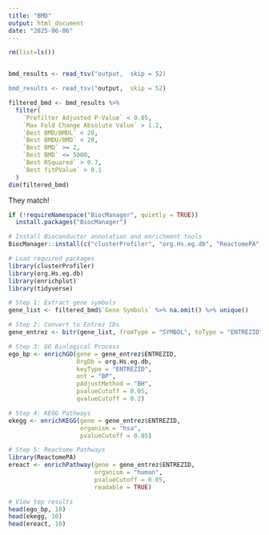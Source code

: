 ```yaml
---
title: "BMD"
output: html_document
date: "2025-06-06"
---
```


```r

rm(list=ls())


bmd_results <- read_tsv("output,  skip = 52)

bmd_results <- read_tsv("output,  skip = 52)

```
```r
filtered_bmd <- bmd_results %>%
  filter(
    `Prefilter Adjusted P-Value` < 0.05,
    `Max Fold Change Absolute Value` > 1.2,
    `Best BMD/BMDL` < 20,
    `Best BMDU/BMD` < 20,
    `Best BMD` >= 2,
    `Best BMD` <= 5000, 
    `Best RSquared` > 0.7, 
    `Best fitPValue` > 0.1 
  )
dim(filtered_bmd)
```
They match!

```r
if (!requireNamespace("BiocManager", quietly = TRUE))
  install.packages("BiocManager")

# Install Bioconductor annotation and enrichment tools
BiocManager::install(c("clusterProfiler", "org.Hs.eg.db", "ReactomePA", "enrichplot"), ask = FALSE)

# Load required packages
library(clusterProfiler)
library(org.Hs.eg.db)
library(enrichplot)
library(tidyverse)

# Step 1: Extract gene symbols
gene_list <- filtered_bmd$`Gene Symbols` %>% na.omit() %>% unique()

# Step 2: Convert to Entrez IDs
gene_entrez <- bitr(gene_list, fromType = "SYMBOL", toType = "ENTREZID", OrgDb = org.Hs.eg.db)

# Step 3: GO Biological Process
ego_bp <- enrichGO(gene = gene_entrez$ENTREZID,
                   OrgDb = org.Hs.eg.db,
                   keyType = "ENTREZID",
                   ont = "BP",
                   pAdjustMethod = "BH",
                   pvalueCutoff = 0.05,
                   qvalueCutoff = 0.2)

# Step 4: KEGG Pathways
ekegg <- enrichKEGG(gene = gene_entrez$ENTREZID,
                    organism = "hsa",
                    pvalueCutoff = 0.05)

# Step 5: Reactome Pathways
library(ReactomePA)
ereact <- enrichPathway(gene = gene_entrez$ENTREZID,
                        organism = "human",
                        pvalueCutoff = 0.05,
                        readable = TRUE)

# View top results
head(ego_bp, 10)
head(ekegg, 10)
head(ereact, 10)
```

